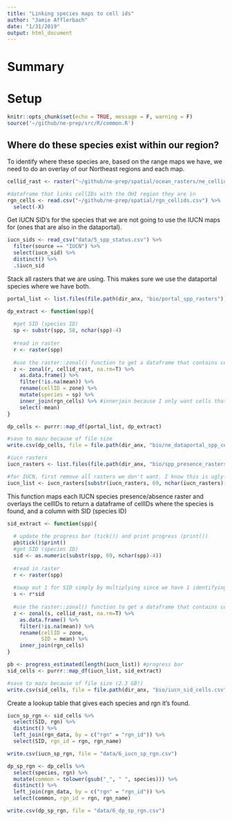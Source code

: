```yaml
---
title: "Linking species maps to cell ids"
author: "Jamie Afflerbach"
date: "1/31/2019"
output: html_document
---
```


# Summary

# Setup

```r
knitr::opts_chunk$set(echo = TRUE, message = F, warning = F)
source('~/github/ne-prep/src/R/common.R')
```


## Where do these species exist within our region?

To identify where these species are, based on the range maps we have, we need to do an overlay of our Northeast regions and each map.


```r
cellid_rast <- raster("~/github/ne-prep/spatial/ocean_rasters/ne_cellids.tif")

#dataframe that links cellIDs with the OHI region they are in
rgn_cells <- read.csv("~/github/ne-prep/spatial/rgn_cellids.csv") %>%
  select(-X)
```

Get IUCN SID's for the species that we are not going to use the IUCN maps for (ones that are also in the dataportal).
```r
iucn_sids <- read_csv("data/5_spp_status.csv") %>%
  filter(source == "IUCN") %>%
  select(iucn_sid) %>%
  distinct() %>%
  .$iucn_sid
```

Stack all rasters that we are using. This makes sure we use the dataportal species where we have both.

```r
portal_list <- list.files(file.path(dir_anx, "bio/portal_spp_rasters"), full.names = T)
```


```r
dp_extract <- function(spp){
  
  #get SID (species ID)
  sp <- substr(spp, 58, nchar(spp)-4)
  
  #read in raster
  r <- raster(spp)
  
  #use the raster::zonal() function to get a dataframe that contains cellids and SID as two columns
  z <- zonal(r, cellid_rast, na.rm=T) %>%
    as.data.frame() %>%
    filter(!is.na(mean)) %>%
    rename(cellID = zone) %>%
    mutate(species = sp) %>%
    inner_join(rgn_cells) %>% #innerjoin because I only want cells that fall inside our region boundaries
    select(-mean)
}

dp_cells <- purrr::map_df(portal_list, dp_extract)

#save to mazu because of file size
write.csv(dp_cells, file = file.path(dir_anx, "bio/ne_dataportal_spp_cells.csv"))
```


```r
#iucn rasters
iucn_rasters <- list.files(file.path(dir_anx, "bio/spp_presence_rasters"), full.names = T)

#for IUCN, first remove all rasters we don't want. I know this is ugly!
iucn_list <- iucn_rasters[substr(iucn_rasters, 69, nchar(iucn_rasters)-4) %in% iucn_sids]
```

This function maps each IUCN species presence/absence raster and overlays the cellIDs to return a dataframe of cellIDs where the species is found, and a column with SID (species ID)

```r
sid_extract <- function(spp){
  
  # update the progress bar (tick()) and print progress (print())
  pb$tick()$print()
  #get SID (species ID)
  sid <- as.numeric(substr(spp, 69, nchar(spp)-4))
  
  #read in raster
  r <- raster(spp)
  
  #swap out 1 for SID simply by multiplying since we have 1 identifying presence (could also use subs but I think this is faster)
  s <- r*sid
  
  #use the raster::zonal() function to get a dataframe that contains cellids and SID as two columns
  z <- zonal(s, cellid_rast, na.rm=T) %>%
    as.data.frame() %>%
    filter(!is.na(mean)) %>%
    rename(cellID = zone,
           SID = mean) %>%
    inner_join(rgn_cells)
}

pb <- progress_estimated(length(iucn_list)) #progress bar
sid_cells <- purrr::map_df(iucn_list, sid_extract)

#save to mazu because of file size (2.3 GB!)
write.csv(sid_cells, file = file.path(dir_anx, "bio/iucn_sid_cells.csv"))
```

Create a lookup table that gives each species and rgn it's found.

```r
iucn_sp_rgn <- sid_cells %>%
  select(SID, rgn) %>%
  distinct() %>%
  left_join(rgn_data, by = c("rgn" = "rgn_id")) %>%
  select(SID, rgn_id = rgn, rgn_name)

write.csv(iucn_sp_rgn, file = "data/6_iucn_sp_rgn.csv")

dp_sp_rgn <- dp_cells %>%
  select(species, rgn) %>%
  mutate(common = tolower(gsub("_", " ", species))) %>%
  distinct() %>%
  left_join(rgn_data, by = c("rgn" = "rgn_id")) %>%
  select(common, rgn_id = rgn, rgn_name)

write.csv(dp_sp_rgn, file = "data/6_dp_sp_rgn.csv")
```

